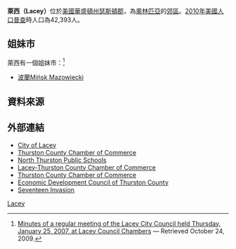 {{Infobox settlement
| official_name            = 莱西
| native_name              = Lacey
| settlement_type          = [[城市|城市]]
| nickname                 =
| motto                    =

<!-- 圖片 -->
| image_skyline            = 
| imagesize                =
| image_caption            = 
| image_flag               = 
| image_seal               =

<!-- 地圖 -->
| image_map = Thurston_County_Washington_Incorporated_and_Unincorporated_areas_Lacey_Highlighted.svg
| mapsize                  = 250px
| map_caption              = 萊西位置圖
| image_map1               =
| mapsize1                 =
| map_caption1             =

<!-- 行政區 -->
| subdivision_type         = [[國家|國家]]
| subdivision_name         = [[美國|美國]]
| subdivision_type1        = [[州|州]]
| subdivision_name1        = [[華盛頓州|華盛頓州]]
| subdivision_type2        = [[郡|郡]]
| subdivision_name2        = [[瑟斯頓郡_(華盛頓州)|瑟斯頓郡]]

<!-- 政府 -->
| government_footnotes     =
| government_type          = 
| leader_title             = [[市長|市長]]
| leader_name              = Tom Nelson<br/>湯姆·尼爾森<ref>[http://www.ci.lacey.wa.us/council/council_main_page.html Lacey Online - Lacey City Council]</ref>
| leader_title1            = [[副市長|副市長]]
| leader_name1             = Virgil Clarkson<br/>維吉爾·克拉克森
| leader_title2            = [[市議會|市議會]]
| leader_name2             = Jason Hearn<br/>傑森·赫恩<br>Mary Dean<br/>瑪莉·迪恩<br>Cynthia Pratt<br/>辛瑟雅·普拉特<br>Andy Ryder<br/>安迪·萊德<br>Ron Lawson<br/>朗恩·勞森
| leader_title3            = [[市經理|市經理]]
| leader_name3             = Greg Cuoio<br/>葛瑞格·奎伊歐
| established_title        = 成立
| established_date         = 
| established_title3       = 組織（城市）
| established_date3        = 1966年12月5日

<!-- 地區 -->
| unit_pref  =  Imperial
| area_footnotes           =
| area_magnitude           =
|area_total_km2           = 42.7
|area_total_sq_mi         = 16.5
|area_land_km2            = 41.7
|area_water_km2           = 1.0
|area_land_sq_mi          = 16.1
|area_water_sq_mi         = 0.4

<!-- 人口 -->
| population_as_of         = [[2010美國人口普查|2010]]
| population_footnotes     =
| population_total         = 42393
| population_density_sq_mi = 2,639.9
| population_density_km2   = 1,019.3
| population_metro         = 

<!-- 基本資料 -->
| timezone                 = [[太平洋時區|PST]]
| utc_offset               = -8
| timezone_DST             = PDT
| utc_offset_DST           = -7
| elevation_footnotes      =
| elevation_m              = 62
| elevation_ft             = 203
| coordinates_display      = inline,title
| coordinates_type         = region:US_type:city
|latd = 47 |latm = 1 |lats = 35 |latNS = N
|longd = 122 |longm = 48 |longs = 26 |longEW = W

<!-- 其它 -->
| postal_code_type         = [[美國郵遞區號|郵遞區號]]
| postal_code              = 98516
| area_code                = 360
| blank_name               = [[聯邦資訊處理標準|聯邦資訊處理標準碼]]
| blank_info               = 53-36745{{GR|2}}
| blank1_name              = [[地名資訊系統編號|地名資訊系統編號]]
| blank1_info              = 1512362{{GR|3}}
| website                  = http://www.ci.lacey.wa.us/
| footnotes                =
}}
'''萊西（Lacey）'''位於[[美國|美國]][[華盛頓州|華盛頓州]][[瑟斯頓郡_(華盛頓州)|瑟斯頓郡]]，為[[奧林匹亞_(華盛頓州)|奧林匹亞]]的[[郊區|郊區]]。[[2010年美國人口普查|2010年美國人口普查]]時人口為42,393人。

==姐妹市==
萊西有一個姐妹市：<ref>[http://www.ci.lacey.wa.us/council/updates/minutes/council/2007/council_min_01-25-2007.htm Minutes of a regular meeting of the Lacey City Council held Thursday, January 25, 2007, at Lacey Council Chambers] — Retrieved October 24, 2009.</ref>
* {{flagicon|Poland}}[[波蘭|波蘭]][[Mińsk_Mazowiecki|Mińsk Mazowiecki]]

==資料來源==
{{reflist}}

==外部連結==
{{Commonscat|Lacey, Washington|莱西 (华盛顿州)}}
* [http://www.ci.lacey.wa.us/ City of Lacey] {{Wayback|url=http://www.ci.lacey.wa.us/ |date=20110927035000 }}
* [http://www.thurstonchamber.com/ Thurston County Chamber of Commerce]
* [http://www.nthurston.k12.wa.us/ North Thurston Public Schools]
* [http://www.laceychamber.com/ Lacey-Thurston County Chamber of Commerce]
* [http://www.thurstonchamber.com/ Thurston County Chamber of Commerce]
* [http://www.thurstonedc.com/ Economic Development Council of Thurston County]
* [http://www.reverbnation.com/seventeeninvasion/ Seventeen Invasion]

{{Washington}}

[[Category:華盛頓州城市|Lacey]]